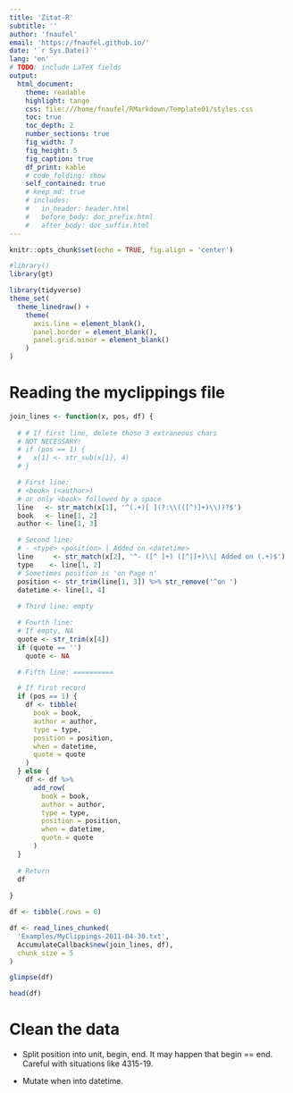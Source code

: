 ```yaml
---
title: 'Zitat-R'
subtitle: ''
author: 'fnaufel'
email: 'https://fnaufel.github.io/'
date: '`r Sys.Date()`'
lang: 'en'
# TODO: include LaTeX fields
output: 
  html_document:
    theme: readable
    highlight: tango
    css: file:///home/fnaufel/RMarkdown/Template01/styles.css
    toc: true
    toc_depth: 2
    number_sections: true
    fig_width: 7
    fig_height: 5
    fig_caption: true
    df_print: kable
    # code_folding: show
    self_contained: true
    # keep_md: true
    # includes:
    #   in_header: header.html
    #   before_body: doc_prefix.html
    #   after_body: doc_suffix.html
---
```


```r
knitr::opts_chunk$set(echo = TRUE, fig.align = 'center')

#library()
library(gt)

library(tidyverse)
theme_set(
  theme_linedraw() +
    theme(
      axis.line = element_blank(),
      panel.border = element_blank(),
      panel.grid.minor = element_blank()
    )
)
```


# Reading the myclippings file

```r
join_lines <- function(x, pos, df) {
  
  # # If first line, delete those 3 extraneous chars
  # NOT NECESSARY!
  # if (pos == 1) {
  #   x[1] <- str_sub(x[1], 4)
  # }

  # First line: 
  # <book> (<author>)
  # or only <book> followed by a space
  line   <- str_match(x[1], '^(.+)[ ](?:\\(([^)]+)\\))?$')
  book   <- line[1, 2]
  author <- line[1, 3]

  # Second line:
  # - <type> <position> | Added on <datetime>
  line     <- str_match(x[2], '^- ([^ ]+) ([^|]+)\\| Added on (.+)$')
  type    <- line[1, 2]
  # Sometimes position is 'on Page n'
  position <- str_trim(line[1, 3]) %>% str_remove('^on ')
  datetime <- line[1, 4]
  
  # Third line: empty

  # Fourth line:
  # If empty, NA
  quote <- str_trim(x[4])
  if (quote == '') 
    quote <- NA

  # Fifth line: ==========

  # If first record
  if (pos == 1) {
    df <- tibble(
      book = book,
      author = author,
      type = type,
      position = position,
      when = datetime,
      quote = quote
    )
  } else {
    df <- df %>% 
      add_row(
        book = book,
        author = author,
        type = type,
        position = position,
        when = datetime,
        quote = quote
      )
  }
  
  # Return
  df
  
}
```

```r
df <- tibble(.rows = 0)

df <- read_lines_chunked(
  'Examples/MyClippings-2011-04-30.txt',
  AccumulateCallback$new(join_lines, df),
  chunk_size = 5
)
```

```r
glimpse(df)
```


```r
head(df)
```


# Clean the data

* Split position into unit, begin, end. It may happen that begin == end. Careful with situations like 4315-19.

* Mutate when into datetime.

